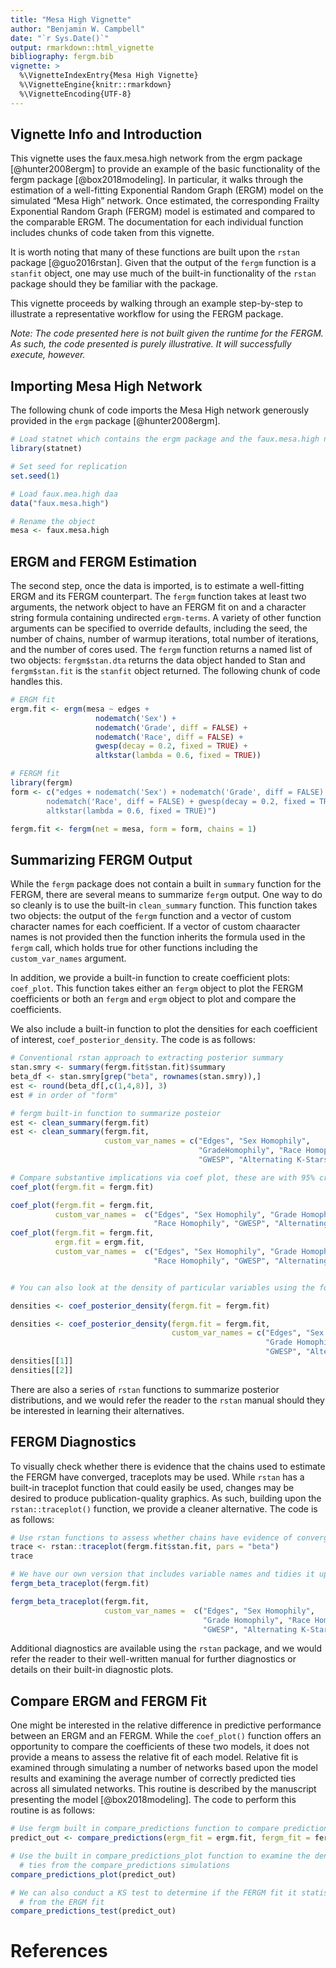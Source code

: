 ```yaml
---
title: "Mesa High Vignette"
author: "Benjamin W. Campbell"
date: "`r Sys.Date()`"
output: rmarkdown::html_vignette
bibliography: fergm.bib
vignette: >
  %\VignetteIndexEntry{Mesa High Vignette}
  %\VignetteEngine{knitr::rmarkdown}
  %\VignetteEncoding{UTF-8}
---
```

## Vignette Info and Introduction
This vignette uses the faux.mesa.high network from the ergm package [@hunter2008ergm] to provide an example of the basic functionality of the fergm package [@box2018modeling].  In particular, it walks through the estimation of a well-fitting Exponential Random Graph (ERGM) model on the simulated "Mesa High" network.  Once estimated, the corresponding Frailty Exponential Random Graph (FERGM) model is estimated and compared to the comparable ERGM.  The documentation for each individual function includes chunks of code taken from this vignette.  

It is worth noting that many of these functions are built upon the `rstan` package [@guo2016rstan].  Given that the output of the `fergm` function is a `stanfit` object, one may use much of the built-in functionality of the `rstan` package should they be familiar with the package.  

This vignette proceeds by walking through an example step-by-step to illustrate a representative workflow for using the FERGM package.  

*Note: The code presented here is not built given the runtime for the FERGM.  As such, the code presented is purely illustrative.  It will successfully execute, however.* 

## Importing Mesa High Network 

The following chunk of code imports the Mesa High network generously provided in the `ergm` package [@hunter2008ergm].   

```r
# Load statnet which contains the ergm package and the faux.mesa.high network.
library(statnet)

# Set seed for replication
set.seed(1)

# Load faux.mea.high daa
data("faux.mesa.high")

# Rename the object
mesa <- faux.mesa.high
```

## ERGM and FERGM Estimation
The second step, once the data is imported, is to estimate a well-fitting ERGM and its FERGM counterpart.  The `fergm` function takes at least two arguments, the network object to have an FERGM fit on and a character string formula containing undirected `ergm-terms`. A variety of other function arguments can be specified to override defaults, including the seed, the number of chains, number of warmup iterations, total number of iterations, and the number of cores used.  The `fergm` function returns a named list of two objects: `fergm$stan.dta` returns the data object handed to Stan and `fergm$stan.fit` is the `stanfit` object returned.  The following chunk of code handles this.  

```r
# ERGM fit
ergm.fit <- ergm(mesa ~ edges +
                   nodematch('Sex') +
                   nodematch('Grade', diff = FALSE) +
                   nodematch('Race', diff = FALSE) +
                   gwesp(decay = 0.2, fixed = TRUE) +
                   altkstar(lambda = 0.6, fixed = TRUE))

# FERGM fit
library(fergm)
form <- c("edges + nodematch('Sex') + nodematch('Grade', diff = FALSE) +
        nodematch('Race', diff = FALSE) + gwesp(decay = 0.2, fixed = TRUE) + 
        altkstar(lambda = 0.6, fixed = TRUE)")

fergm.fit <- fergm(net = mesa, form = form, chains = 1)

```

## Summarizing FERGM Output
While the `fergm` package does not contain a built in `summary` function for the FERGM, there are several means to summarize `fergm` output. One way to do so cleanly is to use the built-in `clean_summary` function.  This function takes two objects: the output of the `fergm` function and a vector of custom character names for each coefficient.  If a vector of custom chaaracter names is not provided then the function inherits the formula used in the `fergm` call, which holds true for other functions including the `custom_var_names` argument.  

In addition, we provide a built-in function to create coefficient plots: `coef_plot`.  This function takes either an `fergm` object to plot the FERGM coefficients or both an `fergm` and `ergm` object to plot and compare the coefficients.  

We also include a built-in function to plot the densities for each coefficient of interest, `coef_posterior_density`. The code is as follows:

```r
# Conventional rstan approach to extracting posterior summary
stan.smry <- summary(fergm.fit$stan.fit)$summary
beta_df <- stan.smry[grep("beta", rownames(stan.smry)),]
est <- round(beta_df[,c(1,4,8)], 3)
est # in order of "form"

# fergm built-in function to summarize posteior
est <- clean_summary(fergm.fit)
est <- clean_summary(fergm.fit, 
                     custom_var_names = c("Edges", "Sex Homophily",
                                          "GradeHomophily", "Race Homophily",
                                          "GWESP", "Alternating K-Stars"))

# Compare substantive implications via coef plot, these are with 95% credible intervals
coef_plot(fergm.fit = fergm.fit)

coef_plot(fergm.fit = fergm.fit, 
          custom_var_names =  c("Edges", "Sex Homophily", "Grade Homophily", 
                                "Race Homophily", "GWESP", "Alternating K-Stars"))
coef_plot(fergm.fit = fergm.fit, 
          ergm.fit = ergm.fit, 
          custom_var_names =  c("Edges", "Sex Homophily", "Grade Homophily", 
                                "Race Homophily", "GWESP", "Alternating K-Stars"))


# You can also look at the density of particular variables using the following:

densities <- coef_posterior_density(fergm.fit = fergm.fit)

densities <- coef_posterior_density(fergm.fit = fergm.fit, 
                                    custom_var_names = c("Edges", "Sex Homophily", 
                                                         "Grade Homophily", "Race Homophily", 
                                                         "GWESP", "Alternating K-Stars"))
densities[[1]]
densities[[2]]
```

There are also a series of `rstan` functions to summarize posterior distributions, and we would refer the reader to the `rstan` manual should they be interested in learning their alternatives.

## FERGM Diagnostics
To visually check whether there is evidence that the chains used to estimate the FERGM have converged, traceplots may be used.  While `rstan` has a built-in traceplot function that could easily be used, changes may be desired to produce publication-quality graphics.  As such, building upon the `rstan::traceplot()` function, we provide a cleaner alternative.  The code is as follows:

```r
# Use rstan functions to assess whether chains have evidence of converging
trace <- rstan::traceplot(fergm.fit$stan.fit, pars = "beta")
trace

# We have our own version that includes variable names and tidies it up a bit
fergm_beta_traceplot(fergm.fit)

fergm_beta_traceplot(fergm.fit,
                     custom_var_names =  c("Edges", "Sex Homophily", 
                                           "Grade Homophily", "Race Homophily", 
                                           "GWESP", "Alternating K-Stars"))
```

Additional diagnostics are available using the `rstan` package, and we would refer the reader to their well-written manual for further diagnostics or details on their built-in diagnostic plots.  

## Compare ERGM and FERGM Fit
One might be interested in the relative difference in predictive performance between an ERGM and an FERGM.  While the `coef_plot()` function offers an opportunity to compare the coefficients of these two models, it does not provide a means to assess the relative fit of each model. Relative fit is examined through simulating a number of networks based upon the model results and examining the average number of correctly predicted ties across all simulated networks.  This routine is described by the manuscript presenting the model [@box2018modeling].  The code to perform this routine is as follows:

```r
# Use fergm built in compare_predictions function to compare predictions of ERGM and FERGM
predict_out <- compare_predictions(ergm_fit = ergm.fit, fergm_fit = fergm.fit, replications = 100)

# Use the built in compare_predictions_plot function to examine the densities of correctly predicted
  # ties from the compare_predictions simulations
compare_predictions_plot(predict_out)

# We can also conduct a KS test to determine if the FERGM fit it statistically disginguishable 
  # from the ERGM fit
compare_predictions_test(predict_out)
```

# References

